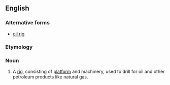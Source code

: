 {{also|oil rig}}
==English==

===Alternative forms===
* [[oil rig]]

===Etymology===
{{compound|en|oil|rig}}

===Noun===
{{en-noun}}
{{wikipedia}}

# A [[rig]], consisting of [[platform]] and machinery, used to drill for oil and other petroleum products like natural gas.
